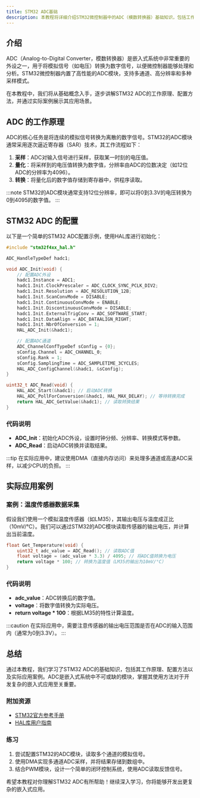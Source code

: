 ```yaml
---
title: STM32 ADC基础
description: 本教程将详细介绍STM32微控制器中的ADC（模数转换器）基础知识，包括工作原理、配置方法以及实际应用案例，适合初学者学习。
---
```


## 介绍

ADC（Analog-to-Digital Converter，模数转换器）是嵌入式系统中非常重要的外设之一，用于将模拟信号（如电压）转换为数字信号，以便微控制器能够处理和分析。STM32微控制器内置了高性能的ADC模块，支持多通道、高分辨率和多种采样模式。

在本教程中，我们将从基础概念入手，逐步讲解STM32 ADC的工作原理、配置方法，并通过实际案例展示其应用场景。

## ADC 的工作原理

ADC的核心任务是将连续的模拟信号转换为离散的数字信号。STM32的ADC模块通常采用逐次逼近寄存器（SAR）技术，其工作流程如下：

1. **采样**：ADC对输入信号进行采样，获取某一时刻的电压值。
2. **量化**：将采样到的电压值转换为数字值，分辨率由ADC的位数决定（如12位ADC的分辨率为4096）。
3. **转换**：将量化后的数字值存储到寄存器中，供程序读取。

:::note
STM32的ADC模块通常支持12位分辨率，即可以将0到3.3V的电压转换为0到4095的数字值。
:::

## STM32 ADC 的配置

以下是一个简单的STM32 ADC配置示例，使用HAL库进行初始化：

```c
#include "stm32f4xx_hal.h"

ADC_HandleTypeDef hadc1;

void ADC_Init(void) {
    // 配置ADC外设
    hadc1.Instance = ADC1;
    hadc1.Init.ClockPrescaler = ADC_CLOCK_SYNC_PCLK_DIV2;
    hadc1.Init.Resolution = ADC_RESOLUTION_12B;
    hadc1.Init.ScanConvMode = DISABLE;
    hadc1.Init.ContinuousConvMode = ENABLE;
    hadc1.Init.DiscontinuousConvMode = DISABLE;
    hadc1.Init.ExternalTrigConv = ADC_SOFTWARE_START;
    hadc1.Init.DataAlign = ADC_DATAALIGN_RIGHT;
    hadc1.Init.NbrOfConversion = 1;
    HAL_ADC_Init(&hadc1);

    // 配置ADC通道
    ADC_ChannelConfTypeDef sConfig = {0};
    sConfig.Channel = ADC_CHANNEL_0;
    sConfig.Rank = 1;
    sConfig.SamplingTime = ADC_SAMPLETIME_3CYCLES;
    HAL_ADC_ConfigChannel(&hadc1, &sConfig);
}

uint32_t ADC_Read(void) {
    HAL_ADC_Start(&hadc1); // 启动ADC转换
    HAL_ADC_PollForConversion(&hadc1, HAL_MAX_DELAY); // 等待转换完成
    return HAL_ADC_GetValue(&hadc1); // 读取转换结果
}
```

### 代码说明
- **ADC_Init**：初始化ADC外设，设置时钟分频、分辨率、转换模式等参数。
- **ADC_Read**：启动ADC转换并读取结果。

:::tip
在实际应用中，建议使用DMA（直接内存访问）来处理多通道或高速ADC采样，以减少CPU的负担。
:::

## 实际应用案例

### 案例：温度传感器数据采集

假设我们使用一个模拟温度传感器（如LM35），其输出电压与温度成正比（10mV/°C）。我们可以通过STM32的ADC模块读取传感器的输出电压，并计算出当前温度。

```c
float Get_Temperature(void) {
    uint32_t adc_value = ADC_Read(); // 读取ADC值
    float voltage = (adc_value * 3.3) / 4095; // 将ADC值转换为电压
    return voltage * 100; // 转换为温度值（LM35的输出为10mV/°C）
}
```

### 代码说明
- **adc_value**：ADC转换后的数字值。
- **voltage**：将数字值转换为实际电压。
- **return voltage * 100**：根据LM35的特性计算温度。

:::caution
在实际应用中，需要注意传感器的输出电压范围是否在ADC的输入范围内（通常为0到3.3V）。
:::

## 总结

通过本教程，我们学习了STM32 ADC的基础知识，包括其工作原理、配置方法以及实际应用案例。ADC是嵌入式系统中不可或缺的模块，掌握其使用方法对于开发复杂的嵌入式应用至关重要。

### 附加资源
- [STM32官方参考手册](https://www.st.com/)
- [HAL库用户指南](https://www.st.com/en/embedded-software/stm32cube-mcu-mpu-packages.html)

### 练习
1. 尝试配置STM32的ADC模块，读取多个通道的模拟信号。
2. 使用DMA实现多通道ADC采样，并将结果存储到数组中。
3. 结合PWM模块，设计一个简单的闭环控制系统，使用ADC读取反馈信号。

希望本教程对你理解STM32 ADC有所帮助！继续深入学习，你将能够开发出更复杂的嵌入式应用。